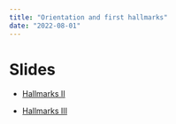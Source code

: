 ```yaml
---
title: "Orientation and first hallmarks"
date: "2022-08-01"
---
```


# Slides


- [Hallmarks II](https://docs.google.com/presentation/d/1au8c1NfEGFJJ-zzkPjp8lQBCwFdVZJXTf3HaqtA8pzA/edit?usp=sharing)

- [Hallmarks III](https://docs.google.com/presentation/d/1nbmpk8KV2fiDltT0cbBjJ2BymgFz9Rp0IMBJIGFE3HI/edit?usp=sharing)
